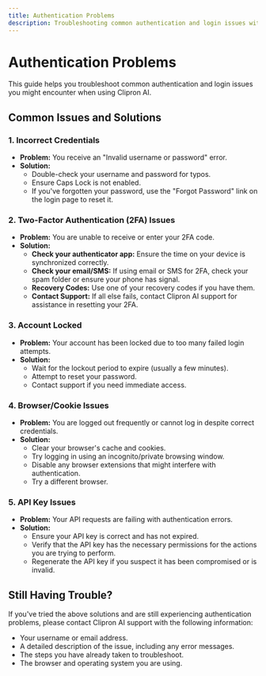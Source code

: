 ```yaml
---
title: Authentication Problems
description: Troubleshooting common authentication and login issues with Clipron AI.
---
```


# Authentication Problems

This guide helps you troubleshoot common authentication and login issues you might encounter when using Clipron AI.

## Common Issues and Solutions

### 1. Incorrect Credentials

*   **Problem:** You receive an "Invalid username or password" error.
*   **Solution:**
    *   Double-check your username and password for typos.
    *   Ensure Caps Lock is not enabled.
    *   If you've forgotten your password, use the "Forgot Password" link on the login page to reset it.

### 2. Two-Factor Authentication (2FA) Issues

*   **Problem:** You are unable to receive or enter your 2FA code.
*   **Solution:**
    *   **Check your authenticator app:** Ensure the time on your device is synchronized correctly.
    *   **Check your email/SMS:** If using email or SMS for 2FA, check your spam folder or ensure your phone has signal.
    *   **Recovery Codes:** Use one of your recovery codes if you have them.
    *   **Contact Support:** If all else fails, contact Clipron AI support for assistance in resetting your 2FA.

### 3. Account Locked

*   **Problem:** Your account has been locked due to too many failed login attempts.
*   **Solution:**
    *   Wait for the lockout period to expire (usually a few minutes).
    *   Attempt to reset your password.
    *   Contact support if you need immediate access.

### 4. Browser/Cookie Issues

*   **Problem:** You are logged out frequently or cannot log in despite correct credentials.
*   **Solution:**
    *   Clear your browser's cache and cookies.
    *   Try logging in using an incognito/private browsing window.
    *   Disable any browser extensions that might interfere with authentication.
    *   Try a different browser.

### 5. API Key Issues

*   **Problem:** Your API requests are failing with authentication errors.
*   **Solution:**
    *   Ensure your API key is correct and has not expired.
    *   Verify that the API key has the necessary permissions for the actions you are trying to perform.
    *   Regenerate the API key if you suspect it has been compromised or is invalid.

## Still Having Trouble?

If you've tried the above solutions and are still experiencing authentication problems, please contact Clipron AI support with the following information:

*   Your username or email address.
*   A detailed description of the issue, including any error messages.
*   The steps you have already taken to troubleshoot.
*   The browser and operating system you are using.
